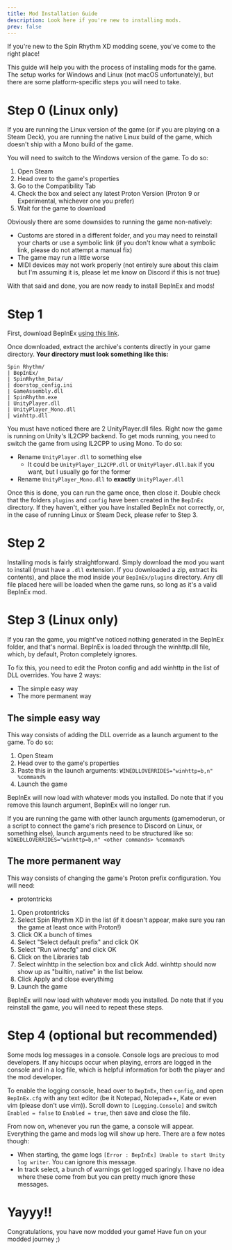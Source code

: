 ```yaml
---
title: Mod Installation Guide
description: Look here if you're new to installing mods.
prev: false
---
```


If you're new to the Spin Rhythm XD modding scene, you've come to the right place!

This guide will help you with the process of installing mods for the game. The setup works for Windows and Linux (not macOS unfortunately), but there are some platform-specific steps you will need to take.

# Step 0 (Linux only)

If you are running the Linux version of the game (or if you are playing on a Steam Deck), you are running the native Linux build of the game, which doesn't ship with a Mono build of the game.

You will need to switch to the Windows version of the game. To do so:
1. Open Steam
2. Head over to the game's properties
3. Go to the Compatibility Tab
4. Check the box and select any latest Proton Version (Proton 9 or Experimental, whichever one you prefer)
5. Wait for the game to download

Obviously there are some downsides to running the game non-natively:
- Customs are stored in a different folder, and you may need to reinstall your charts or use a symbolic link (if you don't know what a symbolic link, please do not attempt a manual fix)
- The game may run a little worse
- MIDI devices may not work properly (not entirely sure about this claim but I'm assuming it is, please let me know on Discord if this is not true)

With that said and done, you are now ready to install BepInEx and mods!

# Step 1

First, download BepInEx [using this link](https://github.com/BepInEx/BepInEx/releases/download/v5.4.23.2/BepInEx_win_x64_5.4.23.2.zip).

Once downloaded, extract the archive's contents directly in your game directory. **Your directory must look something like this:**
```
Spin Rhythm/
| BepInEx/
| SpinRhythm_Data/
| doorstop_config.ini
| GameAssembly.dll
| SpinRhythm.exe
| UnityPlayer.dll
| UnityPlayer_Mono.dll
| winhttp.dll
```

You must have noticed there are 2 UnityPlayer.dll files. Right now the game is running on Unity's IL2CPP backend. To get mods running, you need to switch the game from using IL2CPP to using Mono. To do so:
- Rename `UnityPlayer.dll` to something else
  - It could be `UnityPlayer_IL2CPP.dll` or `UnityPlayer.dll.bak` if you want, but I usually go for the former
- Rename `UnityPlayer_Mono.dll` to **exactly** `UnityPlayer.dll`

Once this is done, you can run the game once, then close it. Double check that the folders `plugins` and `config` have been created in the `BepInEx` directory. If they haven't, either you have installed BepInEx not correctly, or, in the case of running Linux or Steam Deck, please refer to Step 3.

# Step 2

Installing mods is fairly straightforward. Simply download the mod you want to install (must have a `.dll` extension. If you downloaded a zip, extract its contents), and place the mod inside your `BepInEx/plugins` directory. Any dll file placed here will be loaded when the game runs, so long as it's a valid BepInEx mod.

# Step 3 (Linux only)

If you ran the game, you might've noticed nothing generated in the BepInEx folder, and that's normal. BepInEx is loaded through the winhttp.dll file, which, by default, Proton completely ignores.

To fix this, you need to edit the Proton config and add winhttp in the list of DLL overrides. You have 2 ways:
- The simple easy way
- The more permanent way

## The simple easy way

This way consists of adding the DLL override as a launch argument to the game. To do so:
1. Open Steam
2. Head over to the game's properties
3. Paste this in the launch arguments: `WINEDLLOVERRIDES="winhttp=b,n" %command%`
4. Launch the game

BepInEx will now load with whatever mods you installed. Do note that if you remove this launch argument, BepInEx will no longer run.

If you are running the game with other launch arguments (gamemoderun, or a script to connect the game's rich presence to Discord on Linux, or something else), launch arguments need to be structured like so: `WINEDLLOVERRIDES="winhttp=b,n" <other commands> %command%`

## The more permanent way

This way consists of changing the game's Proton prefix configuration. You will need:
- protontricks

1. Open protontricks
2. Select Spin Rhythm XD in the list (if it doesn't appear, make sure you ran the game at least once with Proton!)
3. Click OK a bunch of times
4. Select "Select default prefix" and click OK
5. Select "Run winecfg" and click OK
6. Click on the Libraries tab
7. Select winhttp in the selection box and click Add. winhttp should now show up as "builtin, native" in the list below.
8. Click Apply and close everythimg
9. Launch the game

BepInEx will now load with whatever mods you installed. Do note that if you reinstall the game, you will need to repeat these steps.

# Step 4 (optional but recommended)

Some mods log messages in a console. Console logs are precious to mod developers. If any hiccups occur when playing, errors are logged in the console and in a log file, which is helpful information for both the player and the mod developer.

To enable the logging console, head over to `BepInEx`, then `config`, and open `BepInEx.cfg` with any text editor (be it Notepad, Notepad++, Kate or even vim (please don't use vim)). Scroll down to `[Logging.Console]` and switch `Enabled = false` to `Enabled = true`, then save and close the file.

From now on, whenever you run the game, a console will appear. Everything the game and mods log will show up here. There are a few notes though:
- When starting, the game logs `[Error : BepInEx] Unable to start Unity log writer`. You can ignore this message.
- In track select, a bunch of warnings get logged sparingly. I have no idea where these come from but you can pretty much ignore these messages.

# Yayyy!!

Congratulations, you have now modded your game! Have fun on your modded journey ;)
